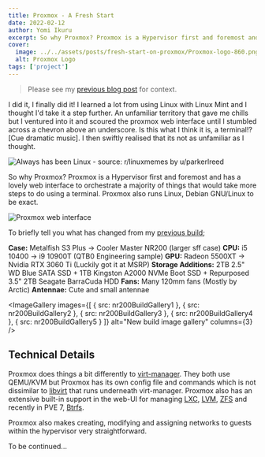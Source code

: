 ```yaml
---
title: Proxmox - A Fresh Start
date: 2022-02-12
author: Yomi Ikuru
excerpt: So why Proxmox? Proxmox is a Hypervisor first and foremost and has a lovely web interface to orchestrate a majority of things that would take more steps to do using a terminal. Proxmox also runs Linux, Debian GNU/Linux to be exact.
cover:
  image: ../../assets/posts/fresh-start-on-proxmox/Proxmox-logo-860.png
  alt: Proxmox Logo
tags: ['project']
---
```





> Please see my [previous blog post](/sff-server-pc) for context.

I did it, I finally did it! I learned a lot from using Linux with Linux Mint and I thought I'd take it a step further. An unfamiliar territory that gave me chills but I ventured into it and scoured the proxmox web interface until I stumbled across a chevron above an underscore. Is this what I think it is, a terminal!? \[Cue dramatic music\]. I then swiftly realised that its not as unfamiliar as I thought.

<Image src={linuxMeme} alt="Always has been Linux - source: r/linuxmemes by u/parkerlreed" />

So why Proxmox? Proxmox is a Hypervisor first and foremost and has a lovely web interface to orchestrate a majority of things that would take more steps to do using a terminal. Proxmox also runs Linux, Debian GNU/Linux to be exact.

<Image src={proxmoxDashboard} alt="Proxmox web interface" />

To briefly tell you what has changed from my [previous build](/sff-server-pc);

**Case:** Metalfish S3 Plus -> Cooler Master NR200 (larger sff case)
**CPU:** i5 10400 -> i9 10900T (QTB0 Engineering sample)
**GPU:** Radeon 5500XT -> Nvidia RTX 3060 Ti (Luckily got it at MSRP)
**Storage Additions:** 2TB 2.5" WD Blue SATA SSD + 1TB Kingston A2000 NVMe Boot SSD + Repurposed 3.5" 2TB Seagate BarraCuda HDD
**Fans:** Many 120mm fans (Mostly by Arctic)
**Antennae:** Cute and small antennae

<ImageGallery
  images={[
    { src: nr200BuildGallery1 },
    { src: nr200BuildGallery2 },
    { src: nr200BuildGallery3 },
    { src: nr200BuildGallery4 },
    { src: nr200BuildGallery5 }
  ]}
  alt="New build image gallery"
  columns={3}
/>

## Technical Details

Proxmox does things a bit differently to [virt-manager](https://virt-manager.org). They both use QEMU/KVM but Proxmox has its own config file and commands which is not dissimilar to [libvirt](https://en.wikipedia.org/wiki/Libvirt) that runs underneath virt-manager. Proxmox also has an extensive built-in support in the web-UI for managing [LXC](https://en.wikipedia.org/wiki/LXC), [LVM](<https://en.wikipedia.org/wiki/Logical_Volume_Manager_(Linux)>), [ZFS](https://en.wikipedia.org/wiki/ZFS) and recently in PVE 7, [Btrfs](https://en.wikipedia.org/wiki/Btrfs).

Proxmox also makes creating, modifying and assigning networks to guests within the hypervisor very straightforward.

To be continued...

